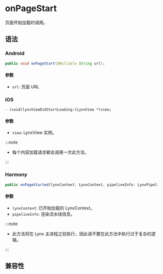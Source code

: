 # onPageStart

页面开始加载时调用。

## 语法

### Android

```java
public void onPageStart(@Nullable String url);
```

#### 参数

- `url`: 页面 URL

### iOS

```objc
- (void)lynxViewDidStartLoading:(LynxView *)view;
```

#### 参数

- `view`: LynxView 实例。

:::note

- 每个内容加载请求都会调用一次此方法。

:::

### Harmony

```typescript
public onPageStarted(lynxContext: LynxContext, pipelineInfo: LynxPipelineInfo): void;
```

#### 参数

- `lynxContext`: 已开始加载的 LynxContext。
- `pipelineInfo`: 渲染流水线信息。

:::note

- 此方法将在 Lynx 主进程之前执行，因此请不要在此方法中执行过于复杂的逻辑。

:::

## 兼容性


<LegacyCompatTable metadata="lynx-native-api/lynx-view-client/on-page-start" />